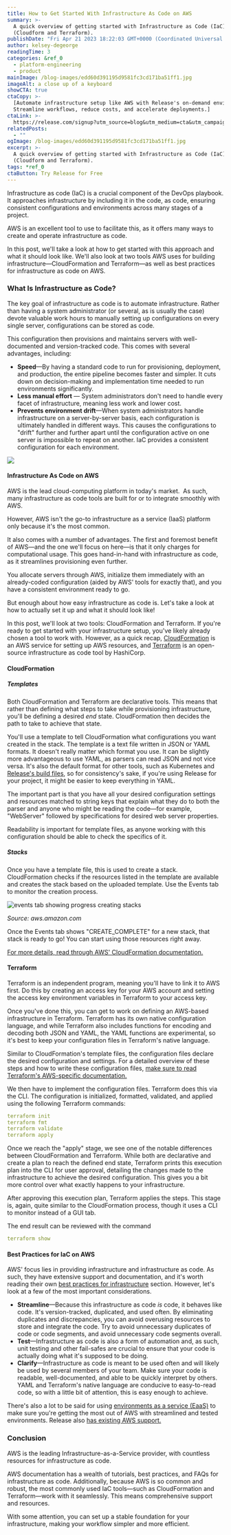 ```yaml
---
title: How to Get Started With Infrastructure As Code on AWS
summary: >-
  A quick overview of getting started with Infrastructure as Code (IaC) on AWS
  (Cloudform and Terraform).
publishDate: "Fri Apr 21 2023 18:22:03 GMT+0000 (Coordinated Universal Time)"
author: kelsey-degeorge
readingTime: 3
categories: &ref_0
  - platform-engineering
  - product
mainImage: /blog-images/edd60d391195d9581fc3cd171ba51ff1.jpg
imageAlt: a close up of a keyboard
showCTA: true
ctaCopy: >-
  [Automate infrastructure setup like AWS with Release's on-demand environments.
  Streamline workflows, reduce costs, and accelerate deployments.]
ctaLink: >-
  https://release.com/signup?utm_source=blog&utm_medium=cta&utm_campaign=blog-cta&utm_content=how-to-get-started-with-infrastructure-as-code-on-aws
relatedPosts:
  - ""
ogImage: /blog-images/edd60d391195d9581fc3cd171ba51ff1.jpg
excerpt: >-
  A quick overview of getting started with Infrastructure as Code (IaC) on AWS
  (Cloudform and Terraform).
tags: *ref_0
ctaButton: Try Release for Free
---
```


Infrastructure as code (IaC) is a crucial component of the DevOps playbook. It approaches infrastructure by including it in the code, as code, ensuring consistent configurations and environments across many stages of a project.

AWS is an excellent tool to use to facilitate this, as it offers many ways to create and operate infrastructure as code.

In this post, we'll take a look at how to get started with this approach and what it should look like. We'll also look at two tools AWS uses for building infrastructure—CloudFormation and Terraform—as well as best practices for infrastructure as code on AWS.

### What Is Infrastructure as Code?

The key goal of infrastructure as code is to automate infrastructure. Rather than having a system administrator (or several, as is usually the case) devote valuable work hours to manually setting up configurations on every single server, configurations can be stored as code.

This configuration then provisions and maintains servers with well-documented and version-tracked code. This comes with several advantages, including:

- **Speed**—By having a standard code to run for provisioning, deployment, and production, the entire pipeline becomes faster and simpler. It cuts down on decision-making and implementation time needed to run environments significantly.
- **Less manual effort** — System administrators don't need to handle every facet of infrastructure, meaning less work and lower cost.
- **Prevents environment drift**—When system administrators handle infrastructure on a server-by-server basis, each configuration is ultimately handled in different ways. This causes the configurations to "drift" further and further apart until the configuration active on one server is impossible to repeat on another. IaC provides a consistent configuration for each environment.

![](/blog-images/95832d4a6cd1f353b3c85efc94bf4b23.jpeg)

#### Infrastructure As Code on AWS

AWS is the lead cloud-computing platform in today's market.  As such, many infrastructure as code tools are built for or to integrate smoothly with AWS.

However, AWS isn't the go-to infrastructure as a service (IaaS) platform only because it's the most common.

It also comes with a number of advantages. The first and foremost benefit of AWS—and the one we'll focus on here—is that it only charges for computational usage. This goes hand-in-hand with infrastructure as code, as it streamlines provisioning even further.

You allocate servers through AWS, initialize them immediately with an already-coded configuration (aided by AWS' tools for exactly that), and you have a consistent environment ready to go.

But enough about how easy infrastructure as code is. Let's take a look at how to actually set it up and what it should look like!

In this post, we'll look at two tools: CloudFormation and Terraform. If you're ready to get started with your infrastructure setup, you've likely already chosen a tool to work with. However, as a quick recap, [CloudFormation](https://docs.aws.amazon.com/cloudformation/index.html) is an AWS service for setting up AWS resources, and [Terraform](https://www.terraform.io/intro) is an open-source infrastructure as code tool by HashiCorp.

#### CloudFormation

##### Templates

Both CloudFormation and Terraform are declarative tools. This means that rather than defining what steps to take while provisioning infrastructure, you'll be defining a desired _end_ state. CloudFormation then decides the path to take to achieve that state.

You'll use a template to tell CloudFormation what configurations you want created in the stack. The template is a text file written in JSON or YAML formats. It doesn't really matter which format you use. It can be slightly more advantageous to use YAML, as parsers can read JSON and not vice versa. It's also the default format for other tools, such as Kubernetes and [Release's build files,](https://docs.release.com/reference-documentation/release.yaml) so for consistency's sake, if you're using Release for your project, it might be easier to keep everything in YAML.

The important part is that you have all your desired configuration settings and resources matched to string keys that explain what they do to both the parser and anyone who might be reading the code—for example, "WebServer" followed by specifications for desired web server properties.

Readability is important for template files, as anyone working with this configuration should be able to check the specifics of it.

##### Stacks

Once you have a template file, this is used to create a stack. CloudFormation checks if the resources listed in the template are available and creates the stack based on the uploaded template. Use the Events tab to monitor the creation process.

![events tab showing progress creating stacks](/blog-images/868973b67f4e87560d5e0597da00262a.png)

_Source: aws.amazon.com_

Once the Events tab shows "CREATE_COMPLETE" for a new stack, that stack is ready to go! You can start using those resources right away.

[For more details, read through AWS' CloudFormation documentation.](https://docs.aws.amazon.com/cloudformation/index.html)

#### Terraform

Terraform is an independent program, meaning you'll have to link it to AWS first. Do this by creating an access key for your AWS account and setting the access key environment variables in Terraform to your access key.

Once you've done this, you can get to work on defining an AWS-based infrastructure in Terraform. Terraform has its own native configuration language, and while Terraform also includes functions for encoding and decoding both JSON and YAML, the YAML functions are experimental, so it's best to keep your configuration files in Terraform's native language.

Similar to CloudFormation's template files, the configuration files declare the desired configuration and settings. For a detailed overview of these steps and how to write these configuration files, [make sure to read Terraform's AWS-specific documentation.](https://learn.hashicorp.com/collections/terraform/aws-get-started)

We then have to implement the configuration files. Terraform does this via the CLI. The configuration is initialized, formatted, validated, and applied using the following Terraform commands:

```yaml
terraform init
terraform fmt
terraform validate
terraform apply
```

Once we reach the "apply" stage, we see one of the notable differences between CloudFormation and Terraform. While both are declarative and create a plan to reach the defined end state, Terraform prints this execution plan into the CLI for user approval, detailing the changes made to the infrastructure to achieve the desired configuration. This gives you a bit more control over what exactly happens to your infrastructure.

After approving this execution plan, Terraform applies the steps. This stage is, again, quite similar to the CloudFormation process, though it uses a CLI to monitor instead of a GUI tab.

The end result can be reviewed with the command

```yaml
terraform show
```

#### Best Practices for IaC on AWS

AWS' focus lies in providing infrastructure and infrastructure as code. As such, they have extensive support and documentation, and it's worth reading their own [best practices for infrastructure](https://docs.aws.amazon.com/cdk/v2/guide/best-practices.html) section. However, let's look at a few of the most important considerations.

- **Streamline**—Because this infrastructure as code _is_ code, it behaves like code. It's version-tracked, duplicated, and used often. By eliminating duplicates and discrepancies, you can avoid overusing resources to store and integrate the code. Try to avoid unnecessary duplicates of code or code segments, and avoid unnecessary code segments overall.
- **Test**—Infrastructure as code is also a form of automation and, as such, unit testing and other fail-safes are crucial to ensure that your code is actually doing what it's supposed to be doing.
- **Clarify**—Infrastructure as code is meant to be used often and will likely be used by several members of your team. Make sure your code is readable, well-documented, and able to be quickly interpret by others. YAML and Terraform's native language are conducive to easy-to-read code, so with a little bit of attention, this is easy enough to achieve.

There's also a lot to be said for using [environments as a service (EaaS)](https://release.com/blog/environments-as-a-service-eaas-top-3-benefits) to make sure you're getting the most out of AWS with streamlined and tested environments. Release also [has existing AWS support.](https://docs.aws.amazon.com/cdk/v2/guide/best-practices.html)

### Conclusion

AWS is the leading Infrastructure-as-a-Service provider, with countless resources for infrastructure as code.

AWS documentation has a wealth of tutorials, best practices, and FAQs for infrastructure as code. Additionally, because AWS is so common and robust, the most commonly used IaC tools—such as CloudFormation and Terraform—work with it seamlessly. This means comprehensive support and resources.

With some attention, you can set up a stable foundation for your infrastructure, making your workflow simpler and more efficient.
